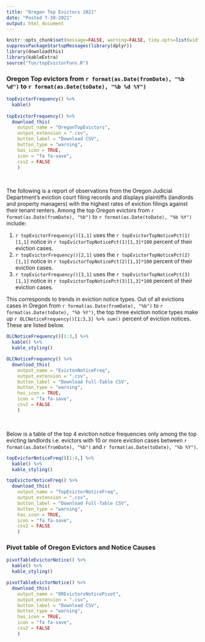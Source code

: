 ```yaml
---
title: "Oregon Top Evictors 2021"
date: "Posted 7-30-2021"
output: html_document
---
```


```r
knitr::opts_chunk$set(message=FALSE, warning=FALSE, tidy.opts=list(width.cutoff=60)) 
suppressPackageStartupMessages(library(dplyr))
library(downloadthis)
library(kableExtra)
source("fun/topEvictorFuns.R")

```

### Oregon Top evictors from `r format(as.Date(fromDate), "%b %d")` to `r format(as.Date(toDate), "%b %d %Y")`
```r
topEvictorFrequency() %>% 
  kable()
  
topEvictorFrequency() %>% 
  download_this(
    output_name = "OregonTopEvictors",
    output_extension = ".csv",
    button_label = "Download CSV",
    button_type = "warning",
    has_icon = TRUE,
    icon = "fa fa-save",
    csv2 = FALSE
    )
```
<br>

The following is a report of observations from the Oregon Judicial Department's eviction court filing records and displays plaintiffs (landlords and property managers) with the highest rates of eviction filings against their tenant renters.  Among the top Oregon evictors from `r format(as.Date(fromDate), "%b")` to `r format(as.Date(toDate), "%b %Y")` include: 

1. `r topEvictorFrequency()[1,1]` uses the `r topEvictorTopNoticePct(1)[1,1]` notice in `r topEvictorTopNoticePct(1)[1,3]*100` percent of their eviction cases. 
2. `r topEvictorFrequency()[2,1]` uses the `r topEvictorTopNoticePct(2)[1,1]` notice in `r topEvictorTopNoticePct(2)[1,3]*100` percent of their eviction cases. 
3. `r topEvictorFrequency()[3,1]` uses the `r topEvictorTopNoticePct(3)[1,1]` notice in `r topEvictorTopNoticePct(3)[1,3]*100` percent of their eviction cases. 

This corresponds to trends in eviction notice types.  Out of all evictions cases in Oregon from `r format(as.Date(fromDate), "%b")` to `r format(as.Date(toDate), "%b %Y")`, the top three eviction notice types make up `r OLCNoticeFrequency()[1:3,3] %>% sum()` percent of eviction notices.  These are listed below.

```r
OLCNoticeFrequency()[1:3,] %>% 
  kable() %>% 
  kable_styling()

OLCNoticeFrequency() %>% 
  download_this(
    output_name = "EvictonNoticeFreq",
    output_extension = ".csv",
    button_label = "Download Full-Table CSV",
    button_type = "warning",
    has_icon = TRUE,
    icon = "fa fa-save",
    csv2 = FALSE
    )
```
<br>
<!-- The notices most often used by the Oregon top evictors corresponds to the two most common eviction notice types used by this group `r NoticeFreqWithDescript[1,2:3]` makes up `r topEvictorNoticeFreq()[1,3]*100` percent of cases; and `r NoticeFreqWithDescript[2,2:3]` makes up `r topEvictorNoticeFreq()[2,3]*100` percent of cases. -->

Below is a table of the top 4 eviction notice frequencies only among the top evicting landlords i.e. evictors with 10 or more eviction cases between `r format(as.Date(fromDate), "%b")` and `r format(as.Date(toDate), "%b %Y")`. 

```r
topEvictorNoticeFreq()[1:4,] %>% 
  kable() %>% 
  kable_styling()

topEvictorNoticeFreq() %>% 
  download_this(
    output_name = "TopEvictorNoticeFreq",
    output_extension = ".csv",
    button_label = "Download Full-Table CSV",
    button_type = "warning",
    has_icon = TRUE,
    icon = "fa fa-save",
    csv2 = FALSE
    )

```

### Pivot table of Oregon Evictors and Notice Causes
```r
pivotTableEvictorNotice() %>% 
  kable() %>% 
  kable_styling()

pivotTableEvictorNotice() %>%
  download_this(
    output_name = "OREvictorsNoticePivot",
    output_extension = ".csv",
    button_label = "Download CSV",
    button_type = "warning",
    has_icon = TRUE,
    icon = "fa fa-save",
    csv2 = FALSE
    )
```
<br>

